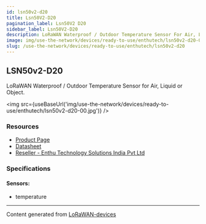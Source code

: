 ```yaml
---
id: lsn50v2-d20
title: Lsn50V2-D20
pagination_label: Lsn50V2 D20
sidebar_label: Lsn50V2-D20
description: LoRaWAN Waterproof / Outdoor Temperature Sensor For Air, Liquid Or Object.
image: img/use-the-network/devices/ready-to-use/enthutech/lsn50v2-d20-00.jpg
slug: /use-the-network/devices/ready-to-use/enthutech/lsn50v2-d20
---
```



## LSN50v2-D20

LoRaWAN Waterproof / Outdoor Temperature Sensor for Air, Liquid or Object.

<img src={useBaseUrl('img/use-the-network/devices/ready-to-use/enthutech/lsn50v2-d20-00.jpg')} />

### Resources

- [Product Page](http://www.dragino.com/products/lora-lorawan-end-node/item/168-lsn50v2-d20.html)
- [Datasheet](http://www.dragino.com/products/lora-lorawan-end-node/item/168-lsn50v2-d20.html)
- [Reseller - Enthu Technology Solutions India Pvt Ltd](https://www.enthutech.in/zh_HK/shop/category/lora-devices-2)

### Specifications

#### Sensors:

- temperature

---

Content generated from [LoRaWAN-devices](https://github.com/TheThingsNetwork/lorawan-devices)
